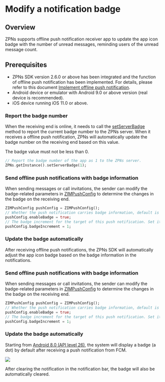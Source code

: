 # Modify a notification badge


## Overview

ZPNs supports offline push notification receiver app to update the app icon badge with the number of unread messages, reminding users of the unread message count.

## Prerequisites

- ZPNs SDK version 2.6.0 or above has been integrated and the function of offline push notification has been implemented. For details, please refer to this document [Implement offline push notification](./../Implement%20offline%20push%20notification.mdx).
- Android device or emulator with Android 9.0 or above version (real device is recommended).
- iOS device running iOS 11.0 or above.


<Tabs>
<Tab title="iOS">

### Report the badge number

When the receiving end is online, it needs to call the [setServerBadge](https://pub.dev/documentation/zego_zpns/latest/zego_zpns/ZPNs/setServerBadge.html) method to report the current badge number to the ZPNs server. When it receives a offline push notification, ZPNs will automatically update the badge number on the receiving end based on this value.

<Note title="Note">
The badge value must not be less than 0.
</Note>

```dart
// Report the badge number of the app as 1 to the ZPNs server.
ZPNs.getInstance().setServerBadge(1);
```

### Send offline push notifications with badge information

When sending messages or call invitations, the sender can modify the badge-related parameters in [ZIMPushConfig](https://pub.dev/documentation/zego_zim/latest/zego_zim/ZIMPushConfig-class.html) to determine the changes in the badge on the receiving end.

```dart
ZIMPushConfig pushConfig = ZIMPushConfig();
// Whether the push notification carries badge information, default is false.
pushConfig.enableBadge = true;
// The badge increment for the target of this push notification. Set it as 1 here, which will increase the badge number of the receiving end app by 1.
pushConfig.badgeIncrement = 1;
```

### Update the badge automatically

After receiving offline push notifications, the ZPNs SDK will automatically adjust the app icon badge based on the badge information in the notifications.

</Tab>
<Tab title="Android">

### Send offline push notifications with badge information

When sending messages or call invitations, the sender can modify the badge-related parameters in [ZIMPushConfig](https://pub.dev/documentation/zego_zim/latest/zego_zim/ZIMPushConfig-class.html) to determine the changes in the badge on the receiving end.

```dart
ZIMPushConfig pushConfig = ZIMPushConfig();
// Whether the push notification carries badge information, default is false.
pushConfig.enableBadge = true;
// The badge increment for the target of this push notification. Set it as 1 here, which will increase the badge number of the receiving end app by 1.
pushConfig.badgeIncrement = 1;
```

### Update the badge automatically

Starting from [Android 8.0 (API level 26)](https://developer.android.com/develop/ui/views/notifications/badges), the system will display a badge (a dot) by default after receiving a push notification from FCM.

<Frame width="128" height="auto" caption=""><img src="https://doc-media.zego.im/sdk-doc/Pics/ZIM/icon.png" /></Frame>

After clearing the notification in the notification bar, the badge will also be automatically cleared.

</Tab>
</Tabs>
